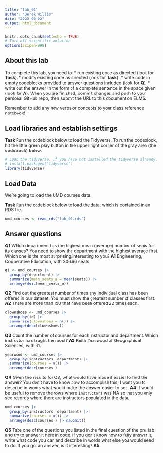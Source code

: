 ```yaml
---
title: "lab_01"
author: "Derek Willis"
date: "2023-08-02"
output: html_document
---
```


```r
knitr::opts_chunk$set(echo = TRUE)
# Turn off scientific notation
options(scipen=999)
```

## About this lab

To complete this lab, you need to: \* run existing code as directed (look for **Task**). \* modify existing code as directed (look for **Task**). \* write code in empty codeblocks provided to answer questions included (look for **Q**). \* write out the answer in the form of a complete sentence in the space given (look for **A**). When you are finished, commit changes and push to your personal GitHub repo, then submit the URL to this document on ELMS.

Remember to add any new verbs or concepts to your class reference notebook!

## Load libraries and establish settings

**Task** Run the codeblock below to load the Tidyverse. To run the codeblock, hit the little green play button in the upper right corner of the gray area (the codeblock) below.

```r
# Load the tidyverse. If you have not installed the tidyverse already, remove the # from the next line and run it first.  
# install.packages('tidyverse')
library(tidyverse)
```

## Load Data

We're going to load the UMD courses data.

**Task** Run the codeblock below to load the data, which is contained in an RDS file.

```r
umd_courses <- read_rds("lab_01.rds")
```

## Answer questions

**Q1** Which department has the highest mean (average) number of seats for its classes? You need to show the department with the highest average first. Which one is the most surprising/interesting to you? **A1** Engineering, Cooperative Education, with 306.66 seats

```r
q1 <- umd_courses |> 
  group_by(department) |> 
  summarize(mean_seats_a = mean(seats)) |> 
  arrange(desc(mean_seats_a))
```

**Q2** Find out the greatest number of times any individual class has been offered in our dataset. You must show the greatest number of classes first. **A2** There are more than 150 that have been offered 22 times each.

```r
clownshoes <- umd_courses |> 
  group_by(id) |> 
  summarize(clownshoes = n()) |> 
  arrange(desc(clownshoes))
```

**Q3** Count the number of courses for each instructor and department. Which instructor has taught the most? **A3** Keith Yearwood of Geographical Sciences, with 61.

```r
yearwood <- umd_courses |> 
  group_by(instructors, department) |> 
  summarize(courses = n()) |> 
  arrange(desc(courses))
```

**Q4** Given the results for Q3, what would have made it easier to find the answer? You don't have to know *how* to accomplish this; I want you to describe in words what would make the answer easier to see. **A4** It would be useful to remove the rows where `instructors` was NA so that you only see records where there are instructors populated in the data.

```r
umd_courses |> 
  group_by(instructors, department) |> 
  summarize(courses = n()) |> 
  arrange(desc(courses)) |> na.omit()
```

**Q5** Take one of the questions you listed in the final question of the pre_lab and try to answer it here in code. If you don't know how to fully answer it, write what code you can and describe in words what else you would need to do. If you got an answer, is it interesting? **A5**

```r

```

